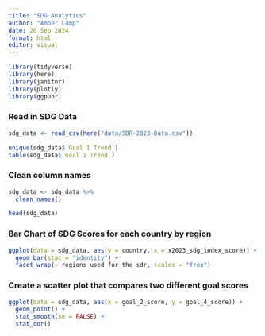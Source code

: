 ```yaml
---
title: "SDG Analytics"
author: "Amber Camp"
date: 20 Sep 2024
format: html
editor: visual
---
```


```r
library(tidyverse)
library(here)
library(janitor)
library(plotly)
library(ggpubr)
```

### Read in SDG Data

```r
sdg_data <- read_csv(here("data/SDR-2023-Data.csv"))

unique(sdg_data$`Goal 1 Trend`)
table(sdg_data$`Goal 1 Trend`)
```

### Clean column names

```r
sdg_data <- sdg_data %>%
  clean_names()

head(sdg_data)

```

### Bar Chart of SDG Scores for each country by region

```r
ggplot(data = sdg_data, aes(y = country, x = x2023_sdg_index_score)) +
  geom_bar(stat = "identity") +
  facet_wrap(~ regions_used_for_the_sdr, scales = "free")
```

### Create a scatter plot that compares two different goal scores

```r
ggplot(data = sdg_data, aes(x = goal_2_score, y = goal_4_score)) +
  geom_point() + 
  stat_smooth(se = FALSE) + 
  stat_cor()

```
